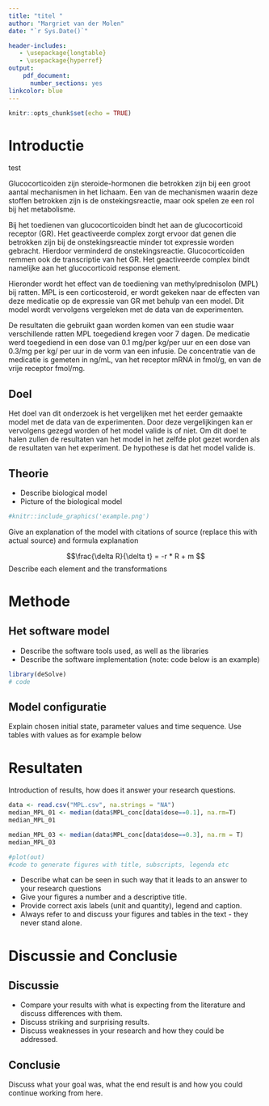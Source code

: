 ```yaml
---
title: "titel "
author: "Margriet van der Molen"
date: "`r Sys.Date()`"

header-includes:
   - \usepackage{longtable}
   - \usepackage{hyperref}
output:
    pdf_document:
      number_sections: yes
linkcolor: blue
---
```



```r
knitr::opts_chunk$set(echo = TRUE)
```

# Introductie
test

Glucocorticoiden zijn steroide-hormonen die betrokken zijn bij een groot aantal mechanismen in het lichaam.
Een van de mechanismen waarin deze stoffen betrokken zijn is de onstekingsreactie, maar ook spelen ze een rol bij
het metabolisme. 

Bij het toedienen van glucocorticoiden bindt het aan de glucocorticoid receptor (GR). Het geactiveerde complex
zorgt ervoor dat genen die betrokken zijn bij de onstekingsreactie minder tot expressie worden gebracht. Hierdoor
verminderd de onstekingsreactie. Glucocorticoiden remmen ook de transcriptie van het GR. Het geactiveerde complex bindt
namelijke aan het glucocorticoid response element.

Hieronder wordt het effect van de toediening van methylprednisolon (MPL) bij ratten. MPL is een corticosteroid, er
wordt gekeken naar de effecten van deze medicatie op de expressie van GR met behulp van een model. Dit model wordt
vervolgens vergeleken met de data van de experimenten.

De resultaten die gebruikt gaan worden komen van een studie waar verschillende ratten MPL toegediend kregen voor 7
dagen. De medicatie werd toegediend in een dose van 0.1 mg/per kg/per uur en een dose van 0.3/mg per kg/ per uur in
de vorm van een infusie. De concentratie van de medicatie is gemeten in ng/mL, van het receptor mRNA in fmol/g, en
van de vrije receptor fmol/mg.


## Doel
Het doel van dit onderzoek is het vergelijken met het eerder gemaakte model met de data van de experimenten. Door
deze vergelijkingen kan er vervolgens gezegd worden of het model valide is of niet. Om dit doel te halen zullen
de resultaten van het model in het zelfde plot gezet worden als de resultaten van het experiment. De hypothese
is dat het model valide is.

## Theorie

- Describe biological model
- Picture of the biological model

```r
#knitr::include_graphics('example.png')
```
Give an explanation of the model with citations of source \cite{Soertaert10} (replace this with actual source)
and formula explanation

$$\frac{\delta R}{\delta t} = -r * R + m $$
Describe each element and the transformations

# Methode

## Het software model

- Describe the software tools used, as well as the libraries
- Describe the software implementation (note: code below is an example)
```r
library(deSolve)
# code
```

## Model configuratie

Explain chosen initial state, parameter values and time sequence. Use tables with values as for example below
\begin{longtable}[l]{l|l|l}
\caption{Parameter Values} \\ \hline
\label{param_table}
$\textbf{Parameter}$             &$\textbf{Value}$& $\textbf{Unit}$              \\ \hline
\endhead
$a$       & 0.08  & $hour^{-1}$         \\ \hline
$b$       & 0.06  & $hour^{-1}$         \\ \hline
$c$       & 0.06  & $hour^{-1}$         \\ \hline
\end{longtable}


# Resultaten
Introduction of results, how does it answer your research questions.

```r
data <- read.csv("MPL.csv", na.strings = "NA")
median_MPL_01 <- median(data$MPL_conc[data$dose==0.1], na.rm=T)
median_MPL_01

median_MPL_03 <- median(data$MPL_conc[data$dose==0.3], na.rm = T)
median_MPL_03
```


```r
#plot(out)
#code to generate figures with title, subscripts, legenda etc
```

- Describe what can be seen in such way that it leads to an answer to your research questions
- Give your figures a number and a descriptive title.
- Provide correct axis labels (unit and quantity), legend and caption.
- Always refer to and discuss your figures and tables in the text - they never stand alone.


# Discussie and Conclusie
## Discussie
- Compare your results with what is expecting from the literature and discuss differences with them.
- Discuss striking and surprising results.
- Discuss weaknesses in your research and how they could be addressed.

## Conclusie 
Discuss what your goal was, what the end result is and how you could continue working from here.


\begin{thebibliography}{9}

\bibitem{Soertaert10}
Soetaert, K., Petzoldt, T., and Woodrow Setzer, R.: \textit{Solving differential equations in R: package deSolve}, J. Stat. Softw., 33, 1-25, 2010.

\end{thebibliography}
